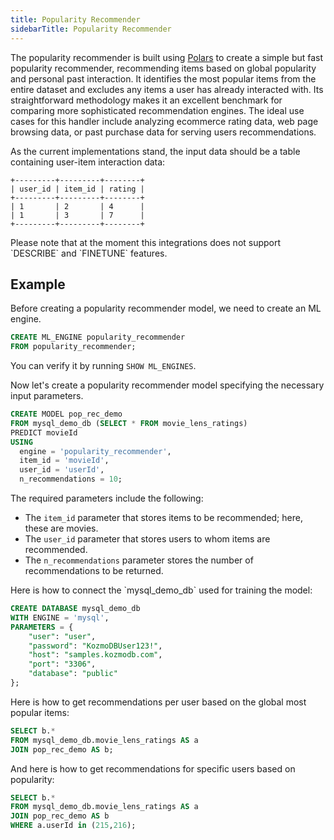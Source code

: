 ```yaml
---
title: Popularity Recommender
sidebarTitle: Popularity Recommender
---
```


The popularity recommender is built using [Polars](https://pola.rs/) to create a simple but fast popularity recommender, recommending items based on global popularity and personal past interaction. 
It identifies the most popular items from the entire dataset and excludes any items a user has already interacted with. 
Its straightforward methodology makes it an excellent benchmark for comparing more sophisticated recommendation engines.
The ideal use cases for this handler include analyzing ecommerce rating data, web page browsing data, or past purchase data for serving users recommendations.

As the current implementations stand, the input data should be a table containing user-item interaction data:

```
+---------+---------+--------+
| user_id | item_id | rating |
+---------+---------+--------+
| 1       | 2       | 4      |
| 1       | 3       | 7      |
+---------+---------+--------+
```

<Note>
Please note that at the moment this integrations does not support `DESCRIBE` and `FINETUNE` features.
</Note>

## Example

Before creating a popularity recommender model, we need to create an ML engine.

```sql
CREATE ML_ENGINE popularity_recommender
FROM popularity_recommender;
```

You can verify it by running `SHOW ML_ENGINES`.

Now let's create a popularity recommender model specifying the necessary input parameters.

```sql
CREATE MODEL pop_rec_demo
FROM mysql_demo_db (SELECT * FROM movie_lens_ratings)
PREDICT movieId
USING
  engine = 'popularity_recommender',
  item_id = 'movieId',
  user_id = 'userId',
  n_recommendations = 10;
```

The required parameters include the following:

- The `item_id` parameter that stores items to be recommended; here, these are movies.
- The `user_id` parameter that stores users to whom items are recommended.
- The `n_recommendations` parameter stores the number of recommendations to be returned.

<Tip>
Here is how to connect the `mysql_demo_db` used for training the model:

```sql
CREATE DATABASE mysql_demo_db
WITH ENGINE = 'mysql',
PARAMETERS = {
    "user": "user",
    "password": "KozmoDBUser123!",
    "host": "samples.kozmodb.com",
    "port": "3306",
    "database": "public"
};
```
</Tip>

Here is how to get recommendations per user based on the global most popular items:

```sql
SELECT b.*
FROM mysql_demo_db.movie_lens_ratings AS a
JOIN pop_rec_demo AS b;
```

And here is how to get recommendations for specific users based on popularity:

```sql
SELECT b.*
FROM mysql_demo_db.movie_lens_ratings AS a
JOIN pop_rec_demo AS b
WHERE a.userId in (215,216);
```
